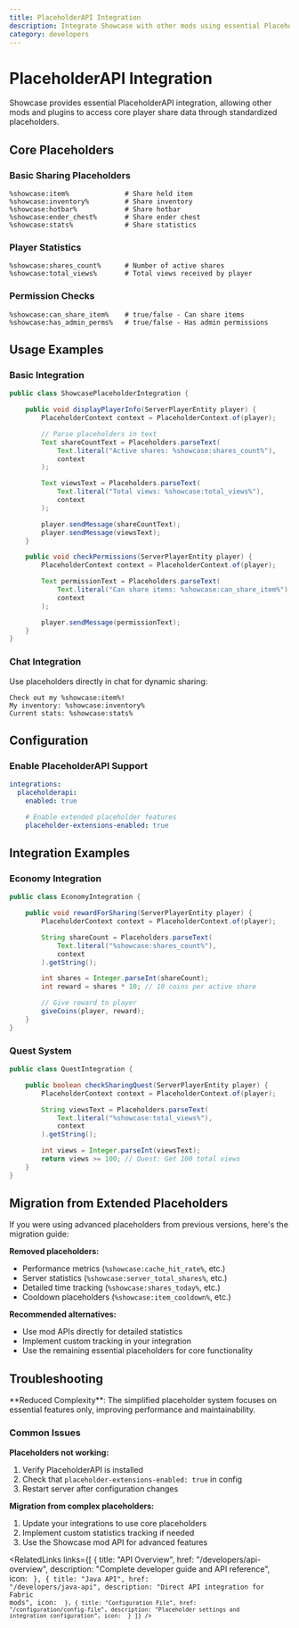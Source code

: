 ```yaml
---
title: PlaceholderAPI Integration
description: Integrate Showcase with other mods using essential PlaceholderAPI placeholders
category: developers
---
```


# PlaceholderAPI Integration

<MinecraftVersion auto />

Showcase provides essential PlaceholderAPI integration, allowing other mods and plugins to access core player share data through standardized placeholders.

## Core Placeholders

### Basic Sharing Placeholders

```
%showcase:item%              # Share held item
%showcase:inventory%         # Share inventory
%showcase:hotbar%            # Share hotbar
%showcase:ender_chest%       # Share ender chest
%showcase:stats%             # Share statistics
```

### Player Statistics

```
%showcase:shares_count%      # Number of active shares
%showcase:total_views%       # Total views received by player
```

### Permission Checks

```
%showcase:can_share_item%    # true/false - Can share items
%showcase:has_admin_perms%   # true/false - Has admin permissions
```

## Usage Examples

### Basic Integration

```java
public class ShowcasePlaceholderIntegration {

    public void displayPlayerInfo(ServerPlayerEntity player) {
        PlaceholderContext context = PlaceholderContext.of(player);

        // Parse placeholders in text
        Text shareCountText = Placeholders.parseText(
            Text.literal("Active shares: %showcase:shares_count%"),
            context
        );

        Text viewsText = Placeholders.parseText(
            Text.literal("Total views: %showcase:total_views%"),
            context
        );

        player.sendMessage(shareCountText);
        player.sendMessage(viewsText);
    }

    public void checkPermissions(ServerPlayerEntity player) {
        PlaceholderContext context = PlaceholderContext.of(player);

        Text permissionText = Placeholders.parseText(
            Text.literal("Can share items: %showcase:can_share_item%"),
            context
        );

        player.sendMessage(permissionText);
    }
}
```

### Chat Integration

Use placeholders directly in chat for dynamic sharing:

```
Check out my %showcase:item%!
My inventory: %showcase:inventory%
Current stats: %showcase:stats%
```

## Configuration

### Enable PlaceholderAPI Support

```yaml title="config/showcase/config.yml"
integrations:
  placeholderapi:
    enabled: true

    # Enable extended placeholder features
    placeholder-extensions-enabled: true
```

## Integration Examples

### Economy Integration

```java
public class EconomyIntegration {

    public void rewardForSharing(ServerPlayerEntity player) {
        PlaceholderContext context = PlaceholderContext.of(player);

        String shareCount = Placeholders.parseText(
            Text.literal("%showcase:shares_count%"),
            context
        ).getString();

        int shares = Integer.parseInt(shareCount);
        int reward = shares * 10; // 10 coins per active share

        // Give reward to player
        giveCoins(player, reward);
    }
}
```

### Quest System

```java
public class QuestIntegration {

    public boolean checkSharingQuest(ServerPlayerEntity player) {
        PlaceholderContext context = PlaceholderContext.of(player);

        String viewsText = Placeholders.parseText(
            Text.literal("%showcase:total_views%"),
            context
        ).getString();

        int views = Integer.parseInt(viewsText);
        return views >= 100; // Quest: Get 100 total views
    }
}
```

## Migration from Extended Placeholders

If you were using advanced placeholders from previous versions, here's the migration guide:

**Removed placeholders:**
- Performance metrics (`%showcase:cache_hit_rate%`, etc.)
- Server statistics (`%showcase:server_total_shares%`, etc.)
- Detailed time tracking (`%showcase:shares_today%`, etc.)
- Cooldown placeholders (`%showcase:item_cooldown%`, etc.)

**Recommended alternatives:**
- Use mod APIs directly for detailed statistics
- Implement custom tracking in your integration
- Use the remaining essential placeholders for core functionality

## Troubleshooting

<Callout type="info">
**Reduced Complexity**: The simplified placeholder system focuses on essential features only, improving performance and maintainability.
</Callout>

### Common Issues

**Placeholders not working:**
1. Verify PlaceholderAPI is installed
2. Check that `placeholder-extensions-enabled: true` in config
3. Restart server after configuration changes

**Migration from complex placeholders:**
1. Update your integrations to use core placeholders
2. Implement custom statistics tracking if needed
3. Use the Showcase mod API for advanced features

<RelatedLinks
  links={[
    {
      title: "API Overview",
      href: "/developers/api-overview",
      description: "Complete developer guide and API reference",
      icon: <Code />
    },
    {
      title: "Java API",
      href: "/developers/java-api",
      description: "Direct API integration for Fabric mods",
      icon: <Code />
    },
    {
      title: "Configuration File",
      href: "/configuration/config-file",
      description: "Placeholder settings and integration configuration",
      icon: <Settings />
    }
  ]}
/>